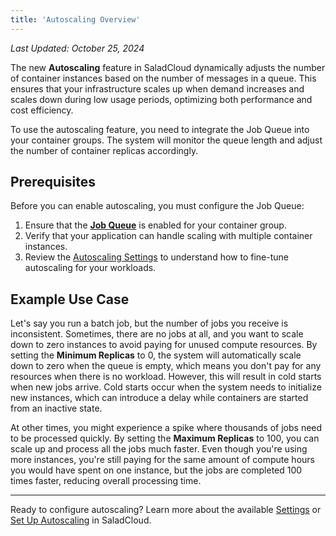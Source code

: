 ```yaml
---
title: 'Autoscaling Overview'
---
```


_Last Updated: October 25, 2024_

The new **Autoscaling** feature in SaladCloud dynamically adjusts the number of container instances based on the number
of messages in a queue. This ensures that your infrastructure scales up when demand increases and scales down during low
usage periods, optimizing both performance and cost efficiency.

To use the autoscaling feature, you need to integrate the Job Queue into your container groups. The system will monitor
the queue length and adjust the number of container replicas accordingly.

## Prerequisites

Before you can enable autoscaling, you must configure the Job Queue:

1. Ensure that the [**Job Queue**](/products/sce/job-queues/job-queues) is enabled for your container group.
2. Verify that your application can handle scaling with multiple container instances.
3. Review the [Autoscaling Settings](/products/sce/autoscaling/settings) to understand how to fine-tune autoscaling for
   your workloads.

## Example Use Case

Let's say you run a batch job, but the number of jobs you receive is inconsistent. Sometimes, there are no jobs at all,
and you want to scale down to zero instances to avoid paying for unused compute resources. By setting the **Minimum
Replicas** to 0, the system will automatically scale down to zero when the queue is empty, which means you don't pay for
any resources when there is no workload. However, this will result in cold starts when new jobs arrive. Cold starts
occur when the system needs to initialize new instances, which can introduce a delay while containers are started from
an inactive state.

At other times, you might experience a spike where thousands of jobs need to be processed quickly. By setting the
**Maximum Replicas** to 100, you can scale up and process all the jobs much faster. Even though you're using more
instances, you're still paying for the same amount of compute hours you would have spent on one instance, but the jobs
are completed 100 times faster, reducing overall processing time.

---

Ready to configure autoscaling? Learn more about the available [Settings](/products/sce/autoscaling/settings) or
[Set Up Autoscaling](/products/sce/autoscaling/enable-autoscaling) in SaladCloud.
